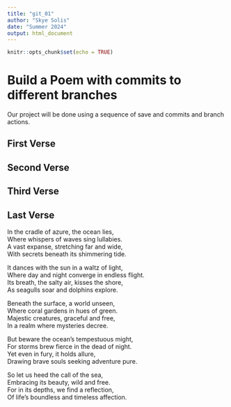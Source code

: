 ```yaml
---
title: "git_01"
author: "Skye Solis"
date: "Summer 2024"
output: html_document
---
```


```r
knitr::opts_chunk$set(echo = TRUE)
```
# Build a Poem with commits to different branches
Our project will be done using a sequence of save and commits and branch actions.
<!-- Do not modify or change any text in "!--" bracketed areas such as this --- these are instructions to
you, if you change any of this the git program will notice it and compromise your git merging strategy !-->

## First Verse 
<!--Put the first five lines of a poem by Lewis Carrol in this section!-->

## Second Verse
<!--Put the first five lines of a poem by Robert Frost here!-->

## Third Verse
<!--Put the first two verses of The Walrus and the Carpenter here!-->

## Last Verse
<!--Put a short poem you created using chatGPT of 20 to 30 lines,here!-->

In the cradle of azure, the ocean lies,   
Where whispers of waves sing lullabies.   
A vast expanse, stretching far and wide,   
With secrets beneath its shimmering tide.   

It dances with the sun in a waltz of light,   
Where day and night converge in endless flight.   
Its breath, the salty air, kisses the shore,   
As seagulls soar and dolphins explore.   

Beneath the surface, a world unseen,   
Where coral gardens in hues of green.   
Majestic creatures, graceful and free,   
In a realm where mysteries decree.   

But beware the ocean's tempestuous might,   
For storms brew fierce in the dead of night.   
Yet even in fury, it holds allure,   
Drawing brave souls seeking adventure pure.   

So let us heed the call of the sea,   
Embracing its beauty, wild and free.   
For in its depths, we find a reflection,   
Of life's boundless and timeless affection.   
